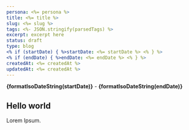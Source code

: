 ```yaml
---
persona: <%= persona %>
title: <%= title %>
slug: <%= slug %>
tags: <%- JSON.stringify(parsedTags) %>
excerpt: excerpt here
status: draft
type: blog
<% if (startDate) { %>startDate: <%= startDate %> <% } %>
<% if (endDate) { %>endDate: <%= endDate %> <% } %>
createdAt: <%= createdAt %>
updatedAt: <%= createdAt %>
---
```



**{formatIsoDateString(startDate)}** - **{formatIsoDateString(endDate)}**

## Hello world

Lorem Ipsum.

